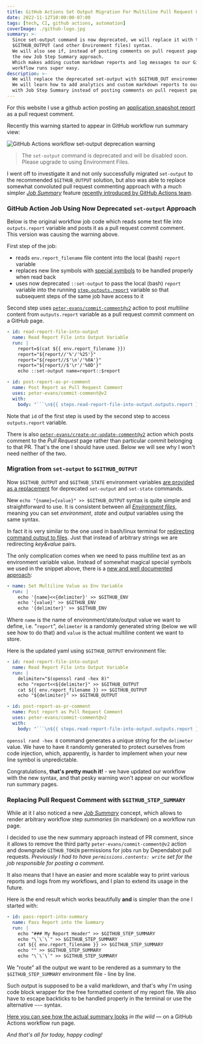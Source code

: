 ```yaml
---
title: GitHub Actions Set Output Migration For Multiline Pull Request Comments
date: 2022-11-12T10:00:00-07:00
tags: [tech, CI, github actions, automation]
coverImage: ./github-logo.jpg
summary: >-
  Since set-output command is now deprecated, we will replace it with the new shiny
  $GITHUB_OUTPUT (and other Environment files) syntax.
  We will also see if, instead of posting comments on pull request pages, we can leverage
  the new Job Step Summary approach.
  Which makes adding custom markdown reports and log messages to our GitHub
  workflow runs super easy.
description: >-
  We will replace the deprecated set-output with $GITHUB_OUT environment files approach.
  We will learn how to add analytics and custom markdown reports to our workflows
  with Job Step Summary instead of posting comments on pull request pages.
---
```


For this website I use a github action posting an
[application snapshot report](https://github.com/amalitsky/lab/commit/9d7afa65f48941964aff80152886c664e5713673#comments)
as a pull request comment.

Recently this warning started to appear in GitHub workflow run summary view:

![GitHub Actions workflow set-output deprecation warning](./github-actions-set-output-deprecation-warning.png)

> The `set-output` command is deprecated and will be disabled soon.
> Please upgrade to using Environment Files.

I went off to investigate it and not only successfully migrated `set-output`
to the recommended `$GITHUB_OUTPUT` solution, but also was able to replace somewhat
convoluted pull request commenting approach with a much simpler
[_Job Summary_](https://docs.github.com/en/actions/using-workflows/workflow-commands-for-github-actions#adding-a-job-summary)
feature
[recently introduced by GitHub Actions team](https://github.blog/2022-05-09-supercharging-github-actions-with-job-summaries/).

### GitHub Action Job Using Now Deprecated `set-output` Approach

Below is the original workflow job code which reads some text file into `outputs.report` variable
and posts it as a pull request commit comment.
This version was causing the warning above.

First step of the job:
 - reads `env.report_filename` file content into the local (bash) `report` variable
 - replaces new line symbols with
   [special symbols](https://github.com/orgs/community/discussions/26288#discussioncomment-3251220)
   to be handled properly when read back
 - uses now deprecated `::set-output` to pass the local (bash) `report` variable
   into the running [`step.outputs.report`](https://docs.github.com/en/actions/using-workflows/workflow-syntax-for-github-actions#example-using-output-as-url)
   variable so that subsequent steps of the same job have access to it

Second step uses
[`peter-evans/commit-comment@v2`](https://github.com/peter-evans/commit-comment)
action to post _multiline_ content from `outputs.report` variable as
a pull request commit comment on a GitHub page.

```yml
- id: read-report-file-into-output
  name: Read Report File into Output Variable
  run: |
    report=$(cat ${{ env.report_filename }})
    report="${report//'%'/'%25'}"
    report="${report//$'\n'/'%0A'}"
    report="${report//$'\r'/'%0D'}"
    echo ::set-output name=report::$report

- id: post-report-as-pr-comment
  name: Post Report as Pull Request Comment
  uses: peter-evans/commit-comment@v2
  with:
    body: "```\n${{ steps.read-report-file-into-output.outputs.report }}\n```"
```

Note that `id` of the first step is used by the second step to access `outputs.report` variable.

<Note>

  There is also
  [`peter-evans/create-or-update-comment@v2`](https://github.com/peter-evans/create-or-update-comment)
  action which posts comment to the _Pull Request_ page rather than particular _commit_
  belonging to that PR.
  That's the one I should have used. Below we will see why I won't need neither of the two.

</Note>

### Migration from `set-output` to `$GITHUB_OUTPUT`
Now `$GITHUB_OUTPUT` and `$GITHUB_STATE` environment variables
[are provided as a replacement](https://github.blog/changelog/2022-10-11-github-actions-deprecating-save-state-and-set-output-commands/#examples)
for deprecated `set-output` and `set-state` commands.

New `echo "{name}={value}" >> $GITHUB_OUTPUT` syntax is quite simple and straightforward to use.
It is consistent between all
[_Environment files_](https://docs.github.com/en/actions/using-workflows/workflow-commands-for-github-actions#environment-files),
meaning you can set _environment_, _state_ and _output_ variables using the same syntax.

In fact it is very similar to the one used in bash/linux terminal for
[redirecting command output to files](https://askubuntu.com/questions/420981/how-do-i-save-terminal-output-to-a-file#answer-420983).
Just that instead of arbitrary strings we are redirecting _key&value_ pairs.

The only complication comes when we need to pass _multiline_ text as an environment variable value.
Instead of somewhat magical special symbols we used in the snippet above, there is a
[new and well documented approach](https://docs.github.com/en/actions/using-workflows/workflow-commands-for-github-actions#multiline-strings):
```yml
- name: Set Multiline Value as Env Variable
  run: |
    echo '{name}<<{delimiter}' >> $GITHUB_ENV
    echo '{value}' >> $GITHUB_ENV
    echo '{delimiter}' >> $GITHUB_ENV
```
Where `name` is the name of environment/state/output value we want to define, i.e. "`report`",
`delimeter` is a randomly generated string (below we will see how to do that) and `value` is
the actual multiline content we want to store.

Here is the updated yaml using `$GITHUB_OUTPUT` environment file:

```yml
- id: read-report-file-into-output
  name: Read Report File into Output Variable
  run: |
    delimiter="$(openssl rand -hex 8)"
    echo "report<<${delimiter}" >> $GITHUB_OUTPUT
    cat ${{ env.report_filename }} >> $GITHUB_OUTPUT
    echo "${delimiter}" >> $GITHUB_OUTPUT

- id: post-report-as-pr-comment
  name: Post report as Pull Request Comment
  uses: peter-evans/commit-comment@v2
  with:
    body: "```\n${{ steps.read-report-file-into-output.outputs.report }}\n```"
```

`openssl rand -hex 8` command generates a unique string for the `delimeter` value.
We have to have it randomly generated to protect ourselves from code injection,
which, apparently, is harder to implement when your new line symbol is unpredictable.

Congratulations, **that's pretty much it!** - we have updated our workflow with the new syntax,
and that pesky warning won't appear on our workflow run summary pages.

### Replacing Pull Request Comment with `$GITHUB_STEP_SUMMARY`

While at it I also noticed a new
[_Job Summary_](https://docs.github.com/en/actions/using-workflows/workflow-commands-for-github-actions#adding-a-job-summary)
concept, which allows to render arbitrary workflow step _summaries_ (in markdown)
on a workflow run page.

I decided to use the new summary approach instead of PR comment, since it allows
to remove the third party `peter-evans/commit-comment@v2` action
and downgrade `GITHUB_TOKEN` permissions for jobs run by Dependabot pull requests.
_Previously I had to have `permissions.contents: write` set for the job responsible for
posting a comment._

It also means that I have an easier and more scalable way to print various reports
and logs from my workflows, and I plan to extend its usage in the future.

Here is the end result which works beautifully **and** is simpler than the one I started with:

```yml
- id: pass-report-into-summary
  name: Pass Report into the Summary
  run: |
    echo "### My Report Header" >> $GITHUB_STEP_SUMMARY
    echo "\`\`\`" >> $GITHUB_STEP_SUMMARY
    cat ${{ env.report_filename }} >> $GITHUB_STEP_SUMMARY
    echo "" >> $GITHUB_STEP_SUMMARY
    echo "\`\`\`" >> $GITHUB_STEP_SUMMARY
```

We "route" all the output we want to be rendered as a summary to
the `$GITHUB_STEP_SUMMARY` environment file - line by line.

Such output is supposed to be a valid markdown, and that's why I'm using code block
wrapper for the free formatted content of my report file.
We also have to escape backticks to be handled properly in the terminal or use
the alternative `~~~` syntax.

[Here you can see how the actual summary looks](https://github.com/amalitsky/lab/actions/runs/3453177813/attempts/1#summary-9454293532)
_in the wild_ &mdash; on a GitHub Actions workflow run page.

_And that's all for today, happy coding!_
